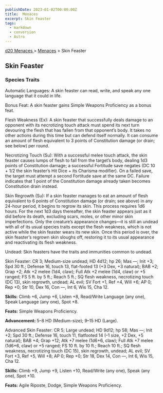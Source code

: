 ```yaml
---
publishDate: 2023-01-02T00:00:00Z
title:  Menaces
excerpt: Skin Feaster
tags:
  - markdown
  - conversion
  - Astro
---
```


[ d20 Menaces ](/#menacesD20) > [ Menaces](menaces-d20-menaces-index) > Skin Feaster

##  Skin Feaster

###  Species Traits

Automatic Languages: A skin feaster can read, write, and speak any one
language that it could in life.

Bonus Feat: A skin feaster gains Simple Weapons Proficiency as a bonus feat.

Flesh Weakness (Ex): A skin feaster that successfully deals damage to an
opponent with its necrotizing touch attack must spend its next turn devouring
the flesh that has fallen from that opponent’s body. It takes no other actions
during this time but can defend itself normally. It can consume an amount of
flesh equivalent to 3 points of Constitution damage (or drain; see below) per
round.

Necrotizing Touch (Su): With a successful melee touch attack, the skin feaster
causes lumps of flesh to fall from the target’s body, dealing 1d3 points of
Constitution damage; a successful Fortitude save negates (DC 10 + 1/2 the skin
feaster’s Hit Dice + its Charisma modifier). On a failed save, the target must
attempt a second Fortitude save at the same DC. Failure indicates that 1 point
of the Constitution damage already taken becomes Constitution drain instead.

Skin Regrowth (Su): If a skin feaster manages to eat an amount of flesh
equivalent to 6 points of Constitution damage (or drain; see above) in any
24-hour period, it begins to regrow its skin. This process requires 1d6 hours.
For the next 1d3 days thereafter, the skin feaster appears just as it did
before its death, excluding scars, moles, or other minor skin imperfections.
Only the creature’s appearance changes—it is still an undead with all of its
usual species traits except the flesh weakness, which is not active while the
skin feaster wears its new skin. Once this period is over, the skin feaster’s
regrown skin sloughs off, restoring it to its usual appearance and
reactivating its flesh weakness.

Undead: Skin feasters have the traits and immunities common to undead.

Skin Feaster: CR 3; Medium-size undead; HD 4d12; hp 26; Mas —; Init +3; Spd 30
ft.; Defense 16, touch 13, flat-footed 13 (+3 Dex, +3 natural); BAB +2; Grap
+2; Atk +2 melee (1d4, claw); Full Atk +2 melee (1d4, claw) or +5 ranged; FS 5
ft. by 5 ft.; Reach 5 ft.; SQ flesh weakness, necrotizing touch (DC 13), skin
regrowth, undead; AL evil; SV Fort +1, Ref +4, Will +6; AP 0; Rep +0; Str 10,
Dex 16, Con —, Int 6, Wis 15, Cha 12.

**Skills:** Climb +6, Jump +6, Listen +8, Read/Write Language (any one), Speak
Language (any one), Spot +8.

**Feats:** Simple Weapons Proficiency.

**Advancement:** 5–8 HD (Medium-size); 9–15 HD (Large).

Advanced Skin Feaster: CR 5; Large undead; HD 9d12; hp 58; Mas —; Init +2; Spd
30 ft.; Defense 16, touch 11, flatfooted 14 (–1 size, +2 Dex, +5 natural); BAB
+4; Grap +12; Atk +7 melee (1d6+6, claw); Full Atk +7 melee (1d6+6, claw) or
+5 ranged; FS 10 ft. by 10 ft.; Reach 10 ft.; SQ flesh weakness, necrotizing
touch (DC 15), skin regrowth, undead; AL evil; SV Fort +3, Ref +5, Will +8; AP
0; Rep +0; Str 18, Dex 14, Con —, Int 6, Wis 15, Cha 12.

**Skills:** Climb +9, Jump +9, Listen +10, Read/Write (any one), Speak (any
one), Spot +10.

**Feats:** Agile Riposte, Dodge, Simple Weapons Proficiency.

